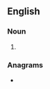 ==English==

===Noun===
{{head|en|noun plural form}}

# {{plural of|odoriser|lang=en}}

===Anagrams===
* {{anagrams|en|a=deioorrss|sororised}}